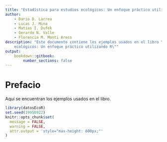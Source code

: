```yaml
---
title: "Estadística para estudios ecológicos: Un enfoque práctico utilizando R"
author:
    - Dario D. Larrea
    - Lucas J. Mina
    - Matias I. Dufek
    - Gerardo N. Valle
    - Florencia M. Monti Areco 
description: "Este documento contiene los ejemplos usados en el libro \"Estadística para estudios 
    ecológicos: Un enfoque práctico utilizando R\""
output:
    bookdown::gitbook:
        number_sections: false
---
```


# Prefacio {-}

Aquí se encuentran los ejemplos usados en el libro.

```r
library(datosEcoR)
set.seed(19950922)
knitr::opts_chunk$set(
  message = FALSE,
  warning = FALSE,
  attr.output = 'style="max-height: 600px;"'
)
```
